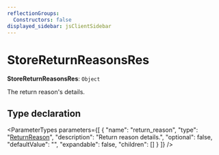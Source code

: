 ```yaml
---
reflectionGroups:
  Constructors: false
displayed_sidebar: jsClientSidebar
---
```



# StoreReturnReasonsRes

 **StoreReturnReasonsRes**: `Object`

The return reason's details.

## Type declaration

<ParameterTypes parameters={[
  {
    "name": "return_reason",
    "type": "[ReturnReason](../classes/js_client.internal.ReturnReason.mdx)",
    "description": "Return reason details.",
    "optional": false,
    "defaultValue": "",
    "expandable": false,
    "children": []
  }
]} />
